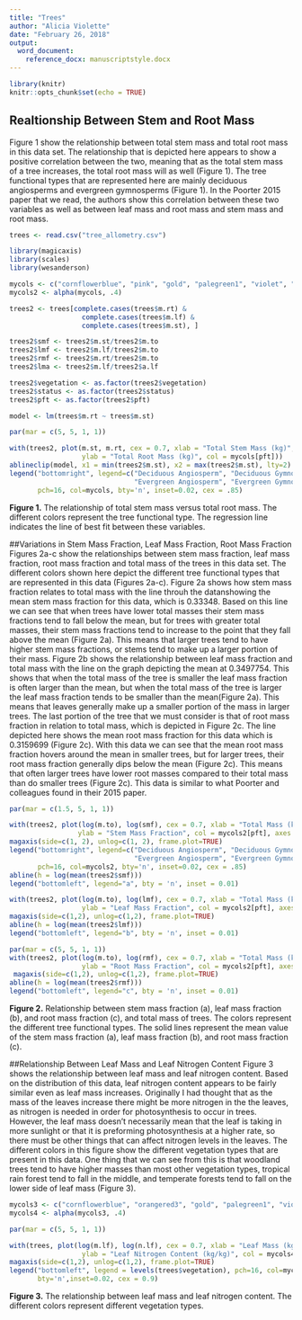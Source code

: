 ```yaml
---
title: "Trees"
author: "Alicia Violette"
date: "February 26, 2018"
output:
  word_document:
    reference_docx: manuscriptstyle.docx
---
```


```r
library(knitr)
knitr::opts_chunk$set(echo = TRUE)
```
  
## Realtionship Between Stem and Root Mass
Figure 1 show the relationship between total stem mass and total root mass in this data set. The relationship that is depicted here appears to show a positive correlation between the two, meaning that as the total stem mass of a tree increases, the total root mass will as well (Figure 1). The tree functional types that are represented here are mainly deciduous angiosperms and evergreen gymnosperms (Figure 1). In the Poorter 2015 paper that we read, the authors show this correlation between these two variables as well as between leaf mass and root mass and stem mass and root mass.

```r

trees <- read.csv("tree_allometry.csv")

library(magicaxis)
library(scales)
library(wesanderson)

mycols <- c("cornflowerblue", "pink", "gold", "palegreen1", "violet", "tan1", "blue")
mycols2 <- alpha(mycols, .4)

trees2 <- trees[complete.cases(trees$m.rt) &
                  complete.cases(trees$m.lf) &
                  complete.cases(trees$m.st), ]

trees2$smf <- trees2$m.st/trees2$m.to
trees2$lmf <- trees2$m.lf/trees2$m.to
trees2$rmf <- trees2$m.rt/trees2$m.to
trees2$lma <- trees2$m.lf/trees2$a.lf

trees2$vegetation <- as.factor(trees2$vegetation)
trees2$status <- as.factor(trees2$status)
trees2$pft <- as.factor(trees2$pft)

model <- lm(trees$m.rt ~ trees$m.st)

par(mar = c(5, 5, 1, 1))

with(trees2, plot(m.st, m.rt, cex = 0.7, xlab = "Total Stem Mass (kg)", 
                  ylab = "Total Root Mass (kg)", col = mycols[pft]))
ablineclip(model, x1 = min(trees2$m.st), x2 = max(trees2$m.st), lty=2)
legend("bottomright", legend=c("Deciduous Angiosperm", "Deciduous Gymnosperm",
                               "Evergreen Angiosperm", "Evergreen Gymnosperm"),
       pch=16, col=mycols, bty='n', inset=0.02, cex = .85)

```
**Figure 1.** The relationship of total stem mass versus total root mass. The different colors represent the tree functional type. The regression line indicates the line of best fit between these variables.



##Variations in Stem Mass Fraction, Leaf Mass Fraction, Root Mass Fraction
Figures 2a-c show the relationships between stem mass fraction, leaf mass fraction, root mass fraction and total mass of the trees in this data set. The different colors shown here depict the different tree functional types that are represented in this data (Figures 2a-c). Figure 2a shows how stem mass fraction relates to total mass with the line throuh the datanshowing the mean stem mass fraction for this data, which is 0.33348. Based on this line we can see that when trees have lower total masses their stem mass fractions tend to fall below the mean, but for trees with greater total masses, their stem mass fractions tend to increase to the point that they fall above the mean (Figure 2a). This means that larger trees tend to have higher stem mass fractions, or stems tend to make up a larger portion of their mass. Figure 2b shows the relationship between leaf mass fraction and total mass with the line on the graph depicting the mean at 0.3497754. This shows that when the total mass of the tree is smaller the leaf mass fraction is often larger than the mean, but when the total mass of the tree is larger the leaf mass fraction tends to be smaller than the mean(Figure 2a). This means that leaves generally make up a smaller portion of the mass in larger trees. The last portion of the tree that we must consider is that of root mass fraction in relation to total mass, which is depicted in Figure 2c. The line depicted here shows the mean root mass fraction for this data which is 0.3159699 (Figure 2c). With this data we can see that the mean root mass fraction hovers around the mean in smaller trees, but for larger trees, their root mass fraction generally dips below the mean (Figure 2c). This means that often larger trees have lower root masses compared to their total mass than do smaller trees (Figure 2c). This data is similar to what Poorter and colleagues found in their 2015 paper. 

```r

par(mar = c(1.5, 5, 1, 1))

with(trees2, plot(log(m.to), log(smf), cex = 0.7, xlab = "Total Mass (kg)", 
                 ylab = "Stem Mass Fraction", col = mycols2[pft], axes = FALSE))
magaxis(side=c(1, 2), unlog=c(1, 2), frame.plot=TRUE)
legend("bottomright", legend=c("Deciduous Angiosperm", "Deciduous Gymnosperm",
                               "Evergreen Angiosperm", "Evergreen Gymnosperm"),
       pch=16, col=mycols2, bty='n', inset=0.02, cex = .85)
abline(h = log(mean(trees2$smf)))
legend("bottomleft", legend="a", bty = 'n', inset = 0.01)

with(trees2, plot(log(m.to), log(lmf), cex = 0.7, xlab = "Total Mass (kg)", 
                  ylab = "Leaf Mass Fraction", col = mycols2[pft], axes = FALSE))
magaxis(side=c(1,2), unlog=c(1,2), frame.plot=TRUE)
abline(h = log(mean(trees2$lmf)))
legend("bottomleft", legend="b", bty = 'n', inset = 0.01)
```
```r
par(mar = c(5, 5, 1, 1))
with(trees2, plot(log(m.to), log(rmf), cex = 0.7, xlab = "Total Mass (kg)", 
                  ylab = "Root Mass Fraction", col = mycols2[pft], axes = FALSE))
 magaxis(side=c(1,2), unlog=c(1,2), frame.plot=TRUE)
abline(h = log(mean(trees2$rmf)))
legend("bottomleft", legend="c", bty = 'n', inset = 0.01)

```
**Figure 2.** Relationship between stem mass fraction (a), leaf mass fraction (b), and root mass fraction (c), and total mass of trees. The colors represent the different tree functional types. The solid lines represent the mean value of the stem mass fraction (a), leaf mass fraction (b), and root mass fraction (c).

##Relationship Between Leaf Mass and Leaf Nitrogen Content
Figure 3 shows the relationship between leaf mass and leaf nitrogen content. Based on the distribution of this data, leaf nitrogen content appears to be fairly similar even as leaf mass increases. Originally I had thought that as the mass of the leaves increase there might be more nitrogen in the the leaves, as nitrogen is needed in order for photosynthesis to occur in trees. However, the leaf mass doesn't necessarily mean that the leaf is taking in more sunlight or that it is preforming photosynthesis at a higher rate, so there must be other things that can affect nitrogen levels in the leaves. The different colors in this figure show the different vegetation types that are present in this data. One thing that we can see from this is that woodland trees tend to have higher masses than most other vegetation types, tropical rain forest tend to fall in the middle, and temperate forests tend to fall on the lower side of leaf mass (Figure 3).

```r

mycols3 <- c("cornflowerblue", "orangered3", "gold", "palegreen1", "violet", "yellowgreen", "blue", "darkorange", "gray")
mycols4 <- alpha(mycols3, .4)

par(mar = c(5, 5, 1, 1))

with(trees, plot(log(m.lf), log(n.lf), cex = 0.7, xlab = "Leaf Mass (kg)",
                  ylab = "Leaf Nitrogen Content (kg/kg)", col = mycols4[vegetation], axes = FALSE))
magaxis(side=c(1,2), unlog=c(1,2), frame.plot=TRUE)
legend("bottomleft", legend = levels(trees$vegetation), pch=16, col=mycols4, 
       bty='n',inset=0.02, cex = 0.9)

```
**Figure 3.** The relationship between leaf mass and leaf nitrogen content. The different colors represent different vegetation types.